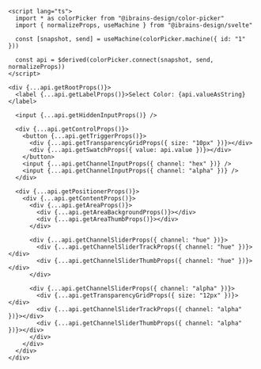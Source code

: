 ```svelte
<script lang="ts">
  import * as colorPicker from "@ibrains-design/color-picker"
  import { normalizeProps, useMachine } from "@ibrains-design/svelte"

  const [snapshot, send] = useMachine(colorPicker.machine({ id: "1" }))

  const api = $derived(colorPicker.connect(snapshot, send, normalizeProps))
</script>

<div {...api.getRootProps()}>
  <label {...api.getLabelProps()}>Select Color: {api.valueAsString}</label>

  <input {...api.getHiddenInputProps()} />

  <div {...api.getControlProps()}>
    <button {...api.getTriggerProps()}>
      <div {...api.getTransparencyGridProps({ size: "10px" })}></div>
      <div {...api.getSwatchProps({ value: api.value })}></div>
    </button>
    <input {...api.getChannelInputProps({ channel: "hex" })} />
    <input {...api.getChannelInputProps({ channel: "alpha" })} />
  </div>

  <div {...api.getPositionerProps()}>
    <div {...api.getContentProps()}>
      <div {...api.getAreaProps()}>
        <div {...api.getAreaBackgroundProps()}></div>
        <div {...api.getAreaThumbProps()}></div>
      </div>

      <div {...api.getChannelSliderProps({ channel: "hue" })}>
        <div {...api.getChannelSliderTrackProps({ channel: "hue" })}></div>
        <div {...api.getChannelSliderThumbProps({ channel: "hue" })}></div>
      </div>

      <div {...api.getChannelSliderProps({ channel: "alpha" })}>
        <div {...api.getTransparencyGridProps({ size: "12px" })}></div>
        <div {...api.getChannelSliderTrackProps({ channel: "alpha" })}></div>
        <div {...api.getChannelSliderThumbProps({ channel: "alpha" })}></div>
      </div>
    </div>
  </div>
</div>
```
